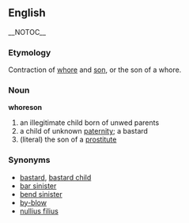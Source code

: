 == English == __NOTOC__
=== Etymology ===
Contraction of [[whore]] and [[son]], or the son of a whore.

=== Noun ===
'''whoreson'''
# an illegitimate child born of unwed parents
# a child of unknown [[paternity]]; a bastard
# (literal) the son of a [[prostitute]]

=== Synonyms ===
* [[bastard]], [[bastard child]]
* [[bar sinister]]
* [[bend sinister]]
* [[by-blow]]
* [[nullius filius]]